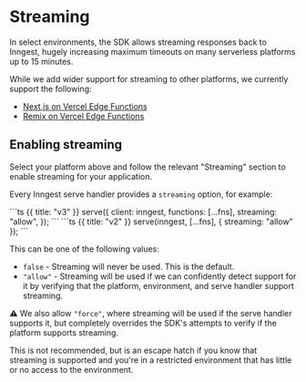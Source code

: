 
# Streaming

In select environments, the SDK allows streaming responses back to Inngest, hugely increasing maximum timeouts on many serverless platforms up to 15 minutes.

While we add wider support for streaming to other platforms, we currently support the following:

- [Next.js on Vercel Edge Functions](/docs/sdk/serve#framework-next-js)
- [Remix on Vercel Edge Functions](/docs/sdk/serve#framework-remix)

## Enabling streaming

Select your platform above and follow the relevant "Streaming" section to enable streaming for your application.

Every Inngest serve handler provides a `streaming` option, for example:

<CodeGroup>
```ts {{ title: "v3" }}
serve({
  client: inngest,
  functions: [...fns],
  streaming: "allow",
});
```
```ts {{ title: "v2" }}
serve(inngest, [...fns], {
  streaming: "allow"
});
```
</CodeGroup>

This can be one of the following values:

- `false` - Streaming will never be used. This is the default.
- `"allow"` - Streaming will be used if we can confidently detect support for it by verifying that the platform, environment, and serve handler support streaming.

<Callout>

⚠️ We also allow `"force"`, where streaming will be used if the serve handler supports it, but completely overrides the SDK's attempts to verify if the platform supports streaming.

This is not recommended, but is an escape hatch if you know that streaming is supported and you're in a restricted environment that has little or no access to the environment.

</Callout>
